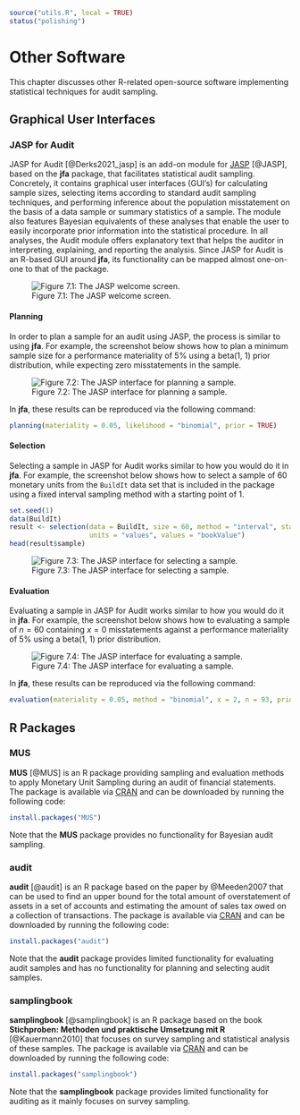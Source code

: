 ```r
source("utils.R", local = TRUE)
status("polishing")
```

# Other Software {#CHAPTER-7}

This chapter discusses other R-related open-source software implementing
statistical techniques for audit sampling.

## Graphical User Interfaces

### JASP for Audit

JASP for Audit [@Derks2021_jasp] is an add-on module for
[JASP](http://jasp-stats.org/) [@JASP], based on the **jfa** package, that
facilitates statistical audit sampling. Concretely, it contains graphical user
interfaces (GUI's) for calculating sample sizes, selecting items according to
standard audit sampling techniques, and performing inference about the
population misstatement on the basis of a data sample or summary statistics of a
sample. The module also features Bayesian equivalents of these analyses that
enable the user to easily incorporate prior information into the statistical
procedure. In all analyses, the Audit module offers explanatory text that helps
the auditor in interpreting, explaining, and reporting the analysis. Since JASP
for Audit is an R-based GUI around **jfa**, its functionality can be mapped
almost one-on-one to that of the package.

![Figure 7.1: The JASP welcome screen.](img/JASP.png){fig-align="center"}

#### Planning

In order to plan a sample for an audit using JASP, the process is similar to
using **jfa**. For example, the screenshot below shows how to plan a minimum
sample size for a performance materiality of 5% using a beta(1, 1) prior
distribution, while expecting zero misstatements in the sample.

![Figure 7.2: The JASP interface for planning a sample.](img/JASP_planning.png){fig-align="center"}

In **jfa**, these results can be reproduced via the following command:

```r
planning(materiality = 0.05, likelihood = "binomial", prior = TRUE)
```

#### Selection

Selecting a sample in JASP for Audit works similar to how you would do it in
**jfa**. For example, the screenshot below shows how to select a sample of 60
monetary units from the `BuildIt` data set that is included in the package using
a fixed interval sampling method with a starting point of 1.

```r
set.seed(1)
data(BuildIt)
result <- selection(data = BuildIt, size = 60, method = "interval", start = 1,
                    units = "values", values = "bookValue")
head(result$sample)
```

![Figure 7.3: The JASP interface for selecting a sample.](img/JASP_selection.png){fig-align="center"}

#### Evaluation

Evaluating a sample in JASP for Audit works similar to how you would do it in
**jfa**. For example, the screenshot below shows how to evaluating a sample of
$n = 60$ containing $x = 0$ misstatements against a performance materiality of
5% using a beta(1, 1) prior distribution.

![Figure 7.4: The JASP interface for evaluating a sample.](img/JASP_evaluation.png){fig-align="center"}

In **jfa**, these results can be reproduced via the following command:

```r
evaluation(materiality = 0.05, method = "binomial", x = 2, n = 93, prior = TRUE)
```

## R Packages

### MUS

**MUS** [@MUS] is an R package providing sampling and evaluation methods to
apply Monetary Unit Sampling during an audit of financial statements. The
package is available via [CRAN](https://cran.r-project.org/package=MUS) and can
be downloaded by running the following code:

```r
install.packages("MUS")
```

Note that the **MUS** package provides no functionality for Bayesian audit
sampling.

### audit

**audit** [@audit] is an R package based on the paper by @Meeden2007 that can be
used to find an upper bound for the total amount of overstatement of assets in a
set of accounts and estimating the amount of sales tax owed on a collection of
transactions. The package is available via [CRAN](https://cran.r-project.org/package=audit)
and can be downloaded by running the following code:

```r
install.packages("audit")
```

Note that the **audit** package provides limited functionality for evaluating
audit samples and has no functionality for planning and selecting audit samples.

### samplingbook

**samplingbook** [@samplingbook] is an R package based on the book
**Stichproben: Methoden und praktische Umsetzung mit R** [@Kauermann2010] that
focuses on survey sampling and statistical analysis of these samples. The
package is available via [CRAN](https://cran.r-project.org/package=samplingbook)
and can be downloaded by running the following code:

```r
install.packages("samplingbook")
```

Note that the **samplingbook** package provides limited functionality for
auditing as it mainly focuses on survey sampling.
